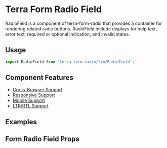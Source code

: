 


<Badge />

# Terra Form Radio Field

RadioField is a component of terra-form-radio that provides a container for rendering related radio buttons. RadioField include displays for help text, error text, required or optional indication, and invalid states.

## Usage

```jsx
import RadioField from 'terra-form-radio/lib/RadioField';
```

## Component Features

 * [Cross-Browser Support](https://engineering.cerner.com/terra-ui/about/terra-ui/component-standards#cross-browser-support)
 * [Responsive Support](https://engineering.cerner.com/terra-ui/about/terra-ui/component-standards#responsive-support)
 * [Mobile Support](https://engineering.cerner.com/terra-ui/about/terra-ui/component-standards#mobile-support)
 * [LTR/RTL Support](https://engineering.cerner.com/terra-ui/about/terra-ui/component-standards#ltr--rtl)

## Examples
<DefaultRadioField title="Default RadioField Example" />
<OptionalRadioField title="Optional RadioField Example" />
<ControlledRadioField title="Controlled RadioField Example" />
<InlineRadioField title="Inline RadioField Example" />

## Form Radio Field Props
<FormRadioFieldPropsTable />